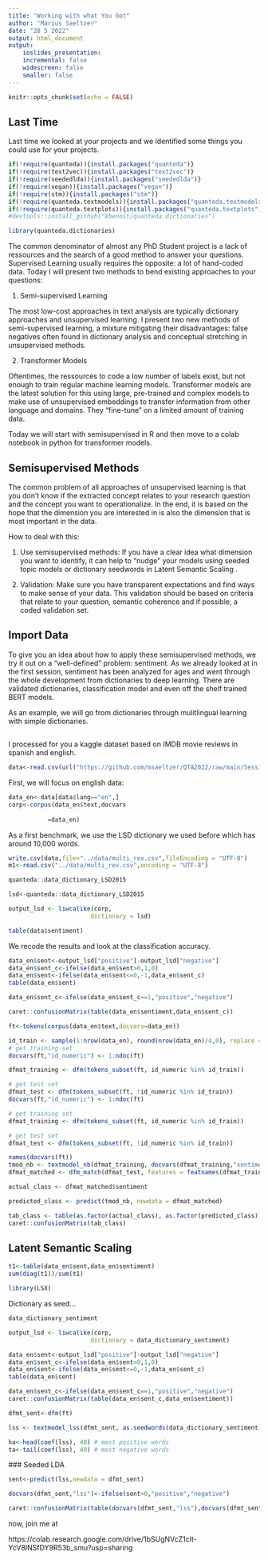```yaml
---
title: "Working with what You Got"
author: "Marius Saeltzer"
date: "28 5 2022"
output: html_document
output:
    ioslides_presentation:
    incremental: false
    widescreen: false 
    smaller: false 
---
```


```r
knitr::opts_chunk$set(echo = FALSE)

```

## Last Time

Last time we looked at your projects and we identified some things you could use for your projects. 

```r

if(!require(quanteda)){install.packages("quanteda")}
if(!require(text2vec)){install.packages("text2vec")}
if(!require(seededlda)){install.packages("seededlda")}
if(!require(vegan)){install.packages("vegan")}
if(!require(stm)){install.packages("stm")}
if(!require(quanteda.textmodels)){install.packages("quanteda.textmodels")}
if(!require(quanteda.textplots)){install.packages("quanteda.textplots")}
#devtools::install_github("kbenoit/quanteda.dictionaries") 

library(quanteda.dictionaries)

```

The common denominator of almost any PhD Student project is a lack of ressources and the search of a good method to answer your questions. Supervised Learning usually requires the opposite: a lot of hand-coded data. Today I will present two methods to bend existing approaches to your questions:

1) Semi-supervised Learning

The most low-cost approaches in text analysis are typically dictionary approaches and unsupervised learning. I present two new methods of semi-supervised learning, a mixture mitigating their disadvantages: false negatives often found in dictionary analysis and conceptual stretching in unsupervised methods.


2) Transformer Models

Oftentimes, the ressources to code a low number of labels exist, but not enough to train regular machine learning models. Transformer models are the latest solution for this using large, pre-trained and complex models to make use of unsupervised embeddings to transfer information from other language and domains. They "fine-tune" on a limited amount of training data. 


Today we will start with semisupervised in R and then move to a colab notebook in python for transformer models. 









## Semisupervised Methods

The common problem of all approaches of unsupervised learning is that you don't know if the extracted concept relates to your research question and the concept you want to operationalize. In the end, it is based on the hope that the dimension you are interested in is also the dimension that is most important in the data. 

How to deal with this: 

1) Use semisupervised methods: If you have a clear idea what dimension you want to identify, it can help to "nudge" your models using seeded topic models or dictionary seedwords in Latent Semantic Scaling .
  
  
2) Validation: Make sure you have transparent expectations and find ways to make sense of your data. This validation should be based on criteria that relate to your question, semantic coherence and if possible, a coded validation set. 




## Import Data 


To give you an idea about how to apply these semisupervised methods, we try it out on a "well-defined" problem: sentiment. As we already looked at in the first session, sentiment has been analyzed for ages and went through the whole development from dictionaries to deep learning. There are validated dictionaries, classification model and even off the shelf trained BERT models. 


As an example, we will go from dictionaries through mulitlingual learning with simple dictionaries.


## 

I processed for you a kaggle dataset based on IMDB movie reviews in spanish and english.


```r
data<-read.csv(url("https://github.com/msaeltzer/QTA2022/raw/main/Session_7/Data/multi_rev.csv"),fileEncoding = "UTF-8")
```




First, we will focus on english data:

```r
data_en<-data[data$lang=="en",]
corp<-corpus(data_en$text,docvars 
           
           =data_en)
```


As a first benchmark, we use the LSD dictionary we used before which has around 10,000 words. 
```r
write.csv(data,file="../data/multi_rev.csv",fileEncoding = "UTF-8")
m1<-read.csv("../data/multi_rev.csv",encoding = "UTF-8")

```


```r
quanteda::data_dictionary_LSD2015
```



```r
lsd<-quanteda::data_dictionary_LSD2015

output_lsd <- liwcalike(corp, 
                       dictionary = lsd)
```

```r
table(data$sentiment)
```
We recode the results and look at the classification accuracy.

```r
data_en$sent<-output_lsd["positive"]-output_lsd["negative"]
data_en$sent_c<-ifelse(data_en$sent>0,1,0)
data_en$sent<-ifelse(data_en$sent<=0,-1,data_en$sent_c)
table(data_en$sent)

data_en$sent_c<-ifelse(data_en$sent_c==1,"positive","negative")

```
```r
caret::confusionMatrix(table(data_en$sentiment,data_en$sent_c))
```



```r
ft<-tokens(corpus(data_en$text,docvars=data_en))

id_train <- sample(1:nrow(data_en), round(nrow(data_en)/4,0), replace = FALSE)
# get training set
docvars(ft,"id_numeric") <- 1:ndoc(ft)

dfmat_training <- dfm(tokens_subset(ft, id_numeric %in% id_train))

# get test set 
dfmat_test <- dfm(tokens_subset(ft, !id_numeric %in% id_train))
docvars(ft,"id_numeric") <- 1:ndoc(ft)

# get training set
dfmat_training <- dfm(tokens_subset(ft, id_numeric %in% id_train))

# get test set 
dfmat_test <- dfm(tokens_subset(ft, !id_numeric %in% id_train))

```


```r
names(docvars(ft))
tmod_nb <- textmodel_nb(dfmat_training, docvars(dfmat_training,"sentiment"))
dfmat_matched <- dfm_match(dfmat_test, features = featnames(dfmat_training))

actual_class <- dfmat_matched$sentiment

predicted_class <- predict(tmod_nb, newdata = dfmat_matched)

tab_class <- table(as.factor(actual_class), as.factor(predicted_class))
caret::confusionMatrix(tab_class)
```



## Latent Semantic Scaling






```r
t1<-table(data_en$sent,data_en$sentiment)
sum(diag(t1))/sum(t1)
```

```r
library(LSX)
```




Dictionary as seed...

```r
data_dictionary_sentiment

```


```r
output_lsd <- liwcalike(corp, 
                       dictionary = data_dictionary_sentiment)
```


```r
data_en$sent<-output_lsd["positive"]-output_lsd["negative"]
data_en$sent_c<-ifelse(data_en$sent>0,1,0)
data_en$sent<-ifelse(data_en$sent<=0,-1,data_en$sent_c)
table(data_en$sent)

data_en$sent_c<-ifelse(data_en$sent_c==1,"positive","negative")
caret::confusionMatrix(table(data_en$sent_c,data_en$sentiment))
```



```r
dfmt_sent<-dfm(ft)
```


```r
lss <- textmodel_lss(dfmt_sent, as.seedwords(data_dictionary_sentiment), k = 300, cache = TRUE)
```




  
  
```r
ha<-head(coef(lss), 40) # most positive words
ta<-tail(coef(lss), 40) # most negative words

```
  
  ### Seeded LDA


```r
sent<-predict(lss,newdata = dfmt_sent)


```




```r
docvars(dfmt_sent,"lss")<-ifelse(sent>0,"positive","negative")

```

```r
caret::confusionMatrix(table(docvars(dfmt_sent,"lss"),docvars(dfmt_sent,"sentiment")))
```



now, join me at 

https://colab.research.google.com/drive/1bSUgNVcZ1clt-YcV8INSfDY9R53b_smu?usp=sharing




